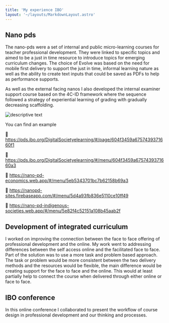 ```yaml
---
title: 'My experience IBO'
layout: '~/layouts/MarkdownLayout.astro'
---
```


## Nano pds

The nano-pds were a set of internal and public micro-learning courses for teacher professional development. They were linked to specific topics and aimed to be a just in time resource to introduce topics for emerging curriculum changes. The choice of Evolve was based on the need for mobile first delivery to support the just in time, informal learning nature as well as the ability to create text inputs that could be saved as PDFs to help as performance supports.

As well as the external facing nanos I also developed the internal examiner support course based on the 4C-ID framework where the sequence followed a strategy of experiential learning of grading with gradually decreasing scaffolding.


<Image src={myImportedImage} alt="descriptive text" />


You can find an example 

🔗  https://pds.ibo.org/DigitalSocietyelearning/#/page/604f3459a6757439371660f1

🔗  https://pds.ibo.org/DigitalSocietyelearning/#/menu/604f3459a6757439371660a3

🔗  https://nano-pd-economics.web.app/#/menu/5eb5343701bc7b62158b69a3

🔗  https://nanopd-sites.firebaseapp.com/#/menu/5d4a93fb836e5110ce10ff49

🔗  https://nano-pd-indigenous-societies.web.app/#/menu/5e82f4c52151a108b45aab2f

## Development of integrated curriculum

I worked on improving the connection between the face to face offering of professional development and the online. My work went to addressing differences between the self access online and the facilitated face to face. Part of the solution was to use a more task and problem based approach. The task or problem would be more consistent between the two delivery methods and the resources would be flexible, the main difference would be creating support for the face to face and the online. This would at least partially help to connect the course when delivered through either online or face to face.


## IBO conference

In this online conference I collaborated to present the workflow of course design in professional development and our thinking and processes.